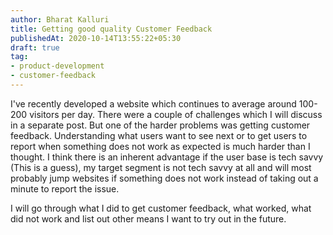 ```yaml
---
author: Bharat Kalluri
title: Getting good quality Customer Feedback
publishedAt: 2020-10-14T13:55:22+05:30
draft: true
tag:
- product-development
- customer-feedback
---
```


I've recently developed a website which continues to average around 100-200 visitors per day. There were a couple of challenges which I will discuss
in a separate post. But one of the harder problems was getting customer feedback. Understanding what users want to see next or to get users to report
when something does not work as expected is much harder than I thought. I think there is an inherent advantage if the user base is tech savvy (This is a guess),
my target segment is not tech savvy at all and will most probably jump websites if something does not work instead of taking out a minute to report the issue.

I will go through what I did to get customer feedback, what worked, what did not work and list out other means I want to try out in the future.